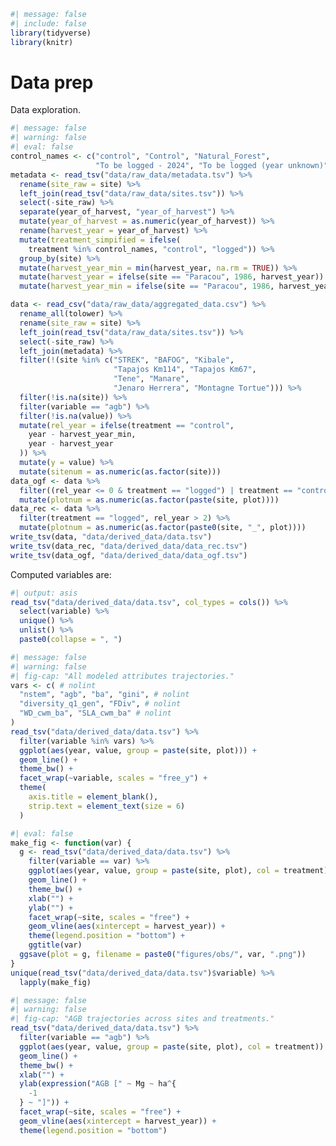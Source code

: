 ```r
#| message: false
#| include: false
library(tidyverse)
library(knitr)
```

# Data prep {.unnumbered}

Data exploration.

```r
#| message: false
#| warning: false
#| eval: false
control_names <- c("control", "Control", "Natural_Forest",
                   "To be logged - 2024", "To be logged (year unknown)")
metadata <- read_tsv("data/raw_data/metadata.tsv") %>%
  rename(site_raw = site) %>% 
  left_join(read_tsv("data/raw_data/sites.tsv")) %>% 
  select(-site_raw) %>% 
  separate(year_of_harvest, "year_of_harvest") %>%
  mutate(year_of_harvest = as.numeric(year_of_harvest)) %>%
  rename(harvest_year = year_of_harvest) %>%
  mutate(treatment_simpified = ifelse(
    treatment %in% control_names, "control", "logged")) %>%
  group_by(site) %>%
  mutate(harvest_year_min = min(harvest_year, na.rm = TRUE)) %>%
  mutate(harvest_year = ifelse(site == "Paracou", 1986, harvest_year)) %>%
  mutate(harvest_year_min = ifelse(site == "Paracou", 1986, harvest_year_min))

data <- read_csv("data/raw_data/aggregated_data.csv") %>%
  rename_all(tolower) %>% 
  rename(site_raw = site) %>% 
  left_join(read_tsv("data/raw_data/sites.tsv")) %>% 
  select(-site_raw) %>% 
  left_join(metadata) %>%
  filter(!(site %in% c("STREK", "BAFOG", "Kibale",
                       "Tapajos Km114", "Tapajos Km67", 
                       "Tene", "Manare",
                       "Jenaro Herrera", "Montagne Tortue"))) %>%
  filter(!is.na(site)) %>% 
  filter(variable == "agb") %>% 
  filter(!is.na(value)) %>% 
  mutate(rel_year = ifelse(treatment == "control",
    year - harvest_year_min,
    year - harvest_year
  )) %>%
  mutate(y = value) %>% 
  mutate(sitenum = as.numeric(as.factor(site)))
data_ogf <- data %>%
  filter((rel_year <= 0 & treatment == "logged") | treatment == "control") %>%
  mutate(plotnum = as.numeric(as.factor(paste(site, plot))))
data_rec <- data %>%
  filter(treatment == "logged", rel_year > 2) %>%
  mutate(plotnum = as.numeric(as.factor(paste0(site, "_", plot))))
write_tsv(data, "data/derived_data/data.tsv")
write_tsv(data_rec, "data/derived_data/data_rec.tsv")
write_tsv(data_ogf, "data/derived_data/data_ogf.tsv")
```

Computed variables are:

```r
#| output: asis
read_tsv("data/derived_data/data.tsv", col_types = cols()) %>%
  select(variable) %>%
  unique() %>%
  unlist() %>%
  paste0(collapse = ", ")
```

```r
#| message: false
#| warning: false
#| fig-cap: "All modeled attributes trajectories."
vars <- c( # nolint
  "nstem", "agb", "ba", "gini", # nolint
  "diversity_q1_gen", "FDiv", # nolint
  "WD_cwm_ba", "SLA_cwm_ba" # nolint
)
read_tsv("data/derived_data/data.tsv") %>%
  filter(variable %in% vars) %>%
  ggplot(aes(year, value, group = paste(site, plot))) +
  geom_line() +
  theme_bw() +
  facet_wrap(~variable, scales = "free_y") +
  theme(
    axis.title = element_blank(),
    strip.text = element_text(size = 6)
  )
```

```r
#| eval: false
make_fig <- function(var) {
  g <- read_tsv("data/derived_data/data.tsv") %>%
    filter(variable == var) %>%
    ggplot(aes(year, value, group = paste(site, plot), col = treatment)) +
    geom_line() +
    theme_bw() +
    xlab("") +
    ylab("") +
    facet_wrap(~site, scales = "free") +
    geom_vline(aes(xintercept = harvest_year)) +
    theme(legend.position = "bottom") +
    ggtitle(var)
  ggsave(plot = g, filename = paste0("figures/obs/", var, ".png"))
}
unique(read_tsv("data/derived_data/data.tsv")$variable) %>%
  lapply(make_fig)
```

```r
#| message: false
#| warning: false
#| fig-cap: "AGB trajectories across sites and treatments."
read_tsv("data/derived_data/data.tsv") %>%
  filter(variable == "agb") %>%
  ggplot(aes(year, value, group = paste(site, plot), col = treatment)) +
  geom_line() +
  theme_bw() +
  xlab("") +
  ylab(expression("AGB [" ~ Mg ~ ha^{
    -1
  } ~ "]")) +
  facet_wrap(~site, scales = "free") +
  geom_vline(aes(xintercept = harvest_year)) +
  theme(legend.position = "bottom")
```
